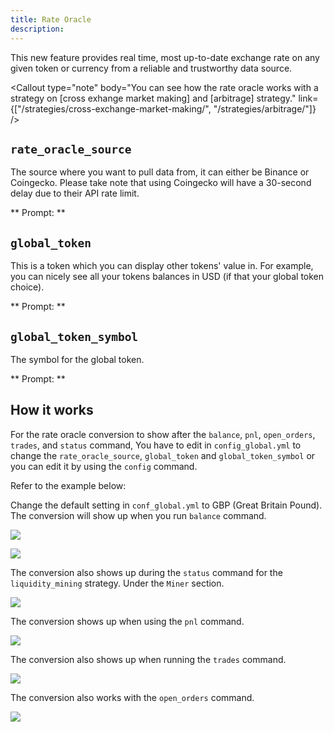 ```yaml
---
title: Rate Oracle
description:
---
```




This new feature provides real time, most up-to-date exchange rate on any given token or currency from a reliable and trustworthy data source.

<Callout
  type="note"
  body="You can see how the rate oracle works with a strategy on [cross exhange market making] and [arbitrage] strategy."
  link={["/strategies/cross-exchange-market-making/", "/strategies/arbitrage/"]}
/>

## `rate_oracle_source`

The source where you want to pull data from, it can either be Binance or Coingecko. Please take note that using Coingecko will have a 30-second delay due to their API rate limit.

** Prompt: **

<Prompt
  prompt="What source do you want rate oracle to pull data from? (binance, coingecko)"
  response=">>> "
/>

## `global_token`

This is a token which you can display other tokens' value in. For example, you can nicely see all your tokens balances in USD (if that your global token choice).

** Prompt: **

<Prompt
  prompt="What is your default display token? (e.g. USDT,USD,EUR)"
  response=">>> "
/>

## `global_token_symbol`

The symbol for the global token.

** Prompt: **

<Prompt
  prompt="What is your default display token symbol? (e.g. $, €)"
  response=">>> "
/>

## How it works

For the rate oracle conversion to show after the `balance`, `pnl`, `open_orders`, `trades`, and `status` command, You have to edit in `config_global.yml` to change the `rate_oracle_source`, `global_token` and `global_token_symbol` or you can edit it by using the `config` command.

Refer to the example below:

Change the default setting in `conf_global.yml` to GBP (Great Britain Pound). The conversion will show up when you run `balance` command.

![](/img/rate-oracle-global-config.png)

![](/img/rate-oracle-balance.png)

The conversion also shows up during the `status` command for the `liquidity_mining` strategy. Under the `Miner` section.

![](/img/oracle-status.png)

The conversion shows up when using the `pnl` command.

![](img/oracle-pnl.png)

The conversion also shows up when running the `trades` command.

![](/img/oracle-trades.png)

The conversion also works with the `open_orders` command.

![](/img/oracle-open-orders.png)
